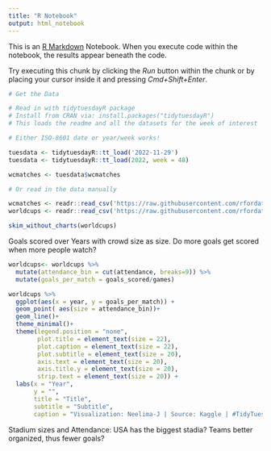 ```yaml
---
title: "R Notebook"
output: html_notebook
---
```


This is an [R Markdown](http://rmarkdown.rstudio.com) Notebook. When you execute code within the notebook, the results appear beneath the code. 

Try executing this chunk by clicking the *Run* button within the chunk or by placing your cursor inside it and pressing *Cmd+Shift+Enter*. 

```r
# Get the Data

# Read in with tidytuesdayR package 
# Install from CRAN via: install.packages("tidytuesdayR")
# This loads the readme and all the datasets for the week of interest

# Either ISO-8601 date or year/week works!

tuesdata <- tidytuesdayR::tt_load('2022-11-29')
tuesdata <- tidytuesdayR::tt_load(2022, week = 48)

wcmatches <- tuesdata$wcmatches

# Or read in the data manually

wcmatches <- readr::read_csv('https://raw.githubusercontent.com/rfordatascience/tidytuesday/master/data/2022/2022-11-29/wcmatches.csv')
worldcups <- readr::read_csv('https://raw.githubusercontent.com/rfordatascience/tidytuesday/master/data/2022/2022-11-29/worldcups.csv')

```

```r
skim_without_charts(worldcups)
```

Goals scored over Years with crowd size as size.
Do more goals get scored when more people watch?
```r
worldcups<- worldcups %>% 
  mutate(attendance_bin = cut(attendance, breaks=9)) %>% 
  mutate(goals_per_match = goals_scored/games)
```

```r
worldcups %>% 
  ggplot(aes(x = year, y = goals_per_match)) + 
  geom_point( aes(size = attendance_bin))+
  geom_line()+
  theme_minimal()+
  theme(legend.position = "none",
        plot.title = element_text(size = 22),
        plot.caption = element_text(size = 22),
        plot.subtitle = element_text(size = 20),
        axis.text = element_text(size = 20),
        axis.title.y = element_text(size = 20),
        strip.text = element_text(size = 20)) +
  labs(x = "Year",
       y = "",
       title = "Title",
       subtitle = "Subtitle",
       caption = "Visualization: Neelima-J | Source: Kaggle | #TidyTuesday") 
```


Stadium sizes and Attendance: USA has the biggest stadia?
Teams better organized, thus fewer goals? 